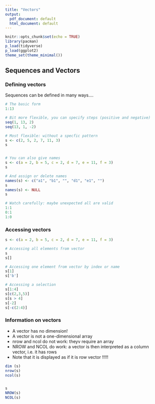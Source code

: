```yaml
---
title: "Vectors"
output:
  pdf_document: default
  html_document: default
---
```


```r
knitr::opts_chunk$set(echo = TRUE)
library(pacman)
p_load(tidyverse)
p_load(ggplot2)
theme_set(theme_minimal())

```

## Sequences and Vectors

### Defining vectors

Sequences can be defined in many ways....

```r
# The basic form
1:13

# Bit more flexible, you can specify steps (positive and negative)
seq(1, 13, 2)
seq(13, 1, -2)

# Most flexible: without a specfic pattern
s <- c(2, 5, 2, 7, 11, 3)
s


# You can also give names
s <- c(a = 2, b = 5, c = 2, d = 7, e = 11, f = 3)
s

# And assign or delete names
names(s) <- c("a1", "b1", "", "d1", "e1", "")
s
names(s) <- NULL
s

# Watch carefully: maybe unexpected all are valid
1:1
0:1
1:0


```


### Accessing vectors
```r

s <- c(a = 2, b = 5, c = 2, d = 7, e = 11, f = 3)

# Accessing all elements from vector
s
s[]

# Accessing one element from vector by index or name
s[1]
s['b']

# Accessing a selection
s[1:4]
s[c(2,3,5)]
s[s > 4]
s[-2]
s[-c(2:4)]
```


### Information on vectors

- A vector has no dimension!
- A vector is not a one-dimensional array
- nrow and ncol do not work: theyv require an array
- NROW and NCOL do work: a vector is then interpreted as a column vector, i.e. it has rows
- Note that it is displayed as if it is row vector !!!!!

```r
dim (s)
nrow(s)
ncol(s)


s
NROW(s)
NCOL(s)
```


